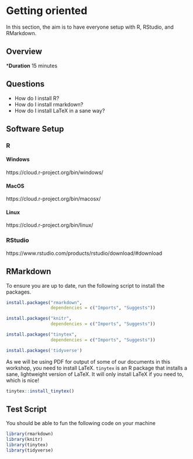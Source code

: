 # Getting oriented

In this section, the aim is to have everyone setup with R, RStudio, and RMarkdown.

## Overview

***Duration** 15 minutes

## Questions

* How do I install R?
* How do I install rmarkdown?
* How do I install LaTeX in a sane way?

## Software Setup

### R

#### Windows

https://cloud.r-project.org/bin/windows/

#### MacOS

https://cloud.r-project.org/bin/macosx/

#### Linux

https://cloud.r-project.org/bin/linux/

### RStudio

https://www.rstudio.com/products/rstudio/download/#download

## RMarkdown

To ensure you are up to date, run the following script to install the packages.

```r
install.packages("rmarkdown", 
                 dependencies = c("Imports", "Suggests"))

install.packages("knitr", 
                 dependencies = c("Imports", "Suggests")) 

install.packages("tinytex",
                 dependencies = c("Imports", "Suggests"))

install.packages('tidyverse')

```

As we will be using PDF for output of some of our documents in this workshop, you need to install LaTeX. `tinytex` is an R package that installs a sane, lightweight version of LaTeX. It will only install LaTeX if you need to, which is nice!

```r
tinytex::install_tinytex()
```

## Test Script

You should be able to fun the following code on your machine

```r
library(rmarkdown)
library(knitr)
library(tinytex)
library(tidyverse)
```
